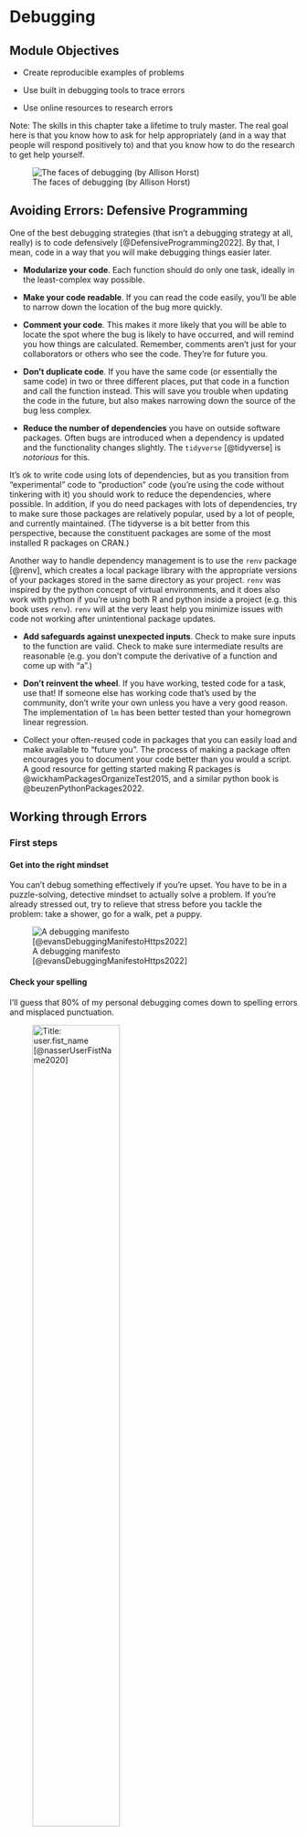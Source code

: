 # Debugging {#sec-debugging}


## Module Objectives  {- #module12-objectives}

- Create reproducible examples of problems

- Use built in debugging tools to trace errors

- Use online resources to research errors

Note: The skills in this chapter take a lifetime to truly master. The real goal here is that you know how to ask for help appropriately (and in a way that people will respond positively to) and that you know how to do the research to get help yourself. 

![The faces of debugging (by Allison Horst)](https://github.com/allisonhorst/stats-illustrations/raw/main/other-stats-artwork/debugging.jpg){fig-alt="A cartoon of a fuzzy round monster face showing 10 different emotions experienced during the process of debugging code. The progression goes from (1) “I got this” - looking determined and optimistic; (2) “Huh. Really thought that was it.” - looking a bit baffled; (3) “...” - looking up at the ceiling in thought; (4) “Fine. Restarting.” - looking a bit annoyed; (5) “OH WTF.” Looking very frazzled and frustrated; (6) “Zombie meltdown.” - looking like a full meltdown; (7) (blank) - sleeping; (8) “A NEW HOPE!” - a happy looking monster with a lightbulb above; (9) “insert awesome theme song” - looking determined and typing away; (10) “I love coding” - arms raised in victory with a big smile, with confetti falling."}

## Avoiding Errors: Defensive Programming

One of the best debugging strategies (that isn't a debugging strategy at all, really) is to code defensively [@DefensiveProgramming2022]. By that, I mean, code in a way that you will make debugging things easier later. 

- **Modularize your code**. Each function should do only one task, ideally in the least-complex way possible.

- **Make your code readable**. If you can read the code easily, you'll be able to narrow down the location of the bug more quickly.

- **Comment your code**. This makes it more likely that you will be able to locate the spot where the bug is likely to have occurred, and will remind you how things are calculated. Remember, comments aren't just for your collaborators or others who see the code. They're for future you.

- **Don't duplicate code**. If you have the same code (or essentially the same code) in two or three different places, put that code in a function and call the function instead. This will save you trouble when updating the code in the future, but also makes narrowing down the source of the bug less complex.

- **Reduce the number of dependencies** you have on outside software packages. Often bugs are introduced when a dependency is updated and the functionality changes slightly. The `tidyverse` [@tidyverse] is *notorious* for this.     

::: callout-note
It's ok to write code using lots of dependencies, but as you transition from "experimental" code to "production" code (you're using the code without tinkering with it) you should work to reduce the dependencies, where possible. In addition, if you do need packages with lots of dependencies, try to make sure those packages are relatively popular, used by a lot of people, and currently maintained. (The tidyverse is a bit better from this perspective, because the constituent packages are some of the most installed R packages on CRAN.)
:::
    
Another way to handle dependency management is to use the `renv` package [@renv], which creates a local package library with the appropriate versions of your packages stored in the same directory as your project. `renv` was inspired by the python concept of virtual environments, and it does also work with python if you're using both R and python inside a project (e.g. this book uses `renv`). `renv` will at the very least help you minimize issues with code not working after unintentional package updates.

- **Add safeguards against unexpected inputs**. Check to make sure inputs to the function are valid. Check to make sure intermediate results are reasonable (e.g. you don't compute the derivative of a function and come up with "a".)

- **Don't reinvent the wheel**. If you have working, tested code for a task, use that! If someone else has working code that's used by the community, don't write your own unless you have a very good reason. The implementation of `lm` has been better tested than your homegrown linear regression.

- Collect your often-reused code in packages that you can easily load and make available to "future you". The process of making a package often encourages you to document your code better than you would a script. A good resource for getting started making R packages is @wickhamPackagesOrganizeTest2015, and a similar python book is @beuzenPythonPackages2022.

## Working through Errors

### First steps

#### Get into the right mindset
You can't debug something effectively if you're upset. You have to be in a puzzle-solving, detective mindset to actually solve a problem. If you're already stressed out, try to relieve that stress before you tackle the problem: take a shower, go for a walk, pet a puppy.


![A debugging manifesto [@evansDebuggingManifestoHttps2022]](images/debugging/b0rk-debugging-manifesto.jpeg){fig-alt="a debugging manifesto.
1. inspect, dont squash. try to fix the bug (crossed out). understand what happened (yes, smiley faces and stars)
2. check your assumptions. person (thinking): \"wait, how do I know thats true?\"
3. being stuck is temporary. person (thinking): \"I will never figure this out!\" ... 2 minutes later.... person (thinking): \"well, I havent tried X...\"
4. dont go it alone. person (speaking to other person): \"hey, have you seen this problem before?\"
5. trust nobody and nothing. person (thinking): this library cant be buggy... OR CAN IT???
6. there's always a reason. computer: \"computers are always logical, even when it doesnt feel that way\"
7. build your toolkit. person (holding toolkit): \"wow, the CSS inspector makes debugging SO MUCH EASIER\"
8. it can be an adventure. person (talking, with cute bug next to them): \"you wouldnt BELIEVE the weird bug I found\". by @b0rk @omarieclaire, more like this at https://wizardzines.com"}



#### Check your spelling

I'll guess that 80% of my personal debugging comes down to spelling errors and misplaced punctuation. 

![Title: user.fist_name [@nasserUserFistName2020]](images/debugging/nasser_junior-misspelled.jpeg){fig-alt="A programmer clutches a laptop and says 'I hate this job'... 'and I hate my life' (while pulling at its face). The programmer screams 'WHY IS THIS HAPPENING TO MEEEE'. In the final frame, a calm programmer resumes typing and says 'nevermind, misspelled a variable.'"
width="60%"}

### General Debugging Strategies

::: column-margin
> Debugging: Being the detective in a crime movie where you are also the murderer. - some t-shirt I saw once
:::

While defensive programming is a nice idea, if you're already at the point where you have an error you can't diagnose, then... it doesn't help that much. At that point, you'll need some general debugging strategies to work with. The overall process is well described in @advr; I've added some steps that are commonly overlooked and modified the context from the original package development to introductory programming. I've also integrated some lovely illustrations from [Julia Evans (\@b0rk)](https://twitter.com/b0rk) to lighten the mood.

0. Realize that you have a bug

1. Read the error message

![Debugging strategy: Reread the error message[@evansDebuggingStrategyReread2022]](images/debugging/b0rk-reread_error_message.jpeg){fig-alt="Image description title: reread the error message. After I've read the error message, I sometimes run into one of these 2 problems: 1. misreading the message. person (thinking): ok, it says the error is in file X. spoiler: it actually said file Y. 2. disregarding what the message is saying. person (thinking): well, the message says X, but that's impossible... spoiler: it was possible. Rereading the message can feel pointless (I already read it!!) but it's fast and it can REALLY help."}

2. **Google!** Seriously, just google the whole error message.    
In R you can automate this with the `errorist` and `searcher` packages. Python is so commonly used that you'll likely be able to find help for your issue if you are specific enough.

::: column-margin
![Debugging strategy: Shorten your feedback loop [@evansDebuggingStrategyShorten2022]](images/debugging/b0rk-shorten_feedback_loop.jpeg){fig-alt="strategy: shorten your feedback loop. When I'm debugging, I: 1. come up with a question 2. run the buggy code to answer my question 3. repeat dozens of times. If step 2 is slow, everything takes FOREVER. Some ways to speed it up: * use a browser automation tool! * write a unit test! * write a tiny program!"}
:::

3. **Make the error repeatable**: This makes it easier to figure out what the error is, faster to iterate, and easier to ask for help.
    - Use binary search (remove 1/2 of the code, see if the error occurs, if not go to the other 1/2 of the code. Repeat until you've isolated the error.)
    - Generate the error faster - use a minimal test dataset, if possible, so that you can ask for help easily and run code faster. This is worth the investment if you've been debugging the same error for a while. 
    ![Debugging strategy: Write a tiny program [@evansDebuggingStrategyWrite2022a]](images/debugging/b0rk-tiny_program.jpeg){fig-alt="strategy: write a tiny program. Does your bug involve a library you don't understand? illustration: person (thought bubble): UGH, `requests` is NOT working how I expected it to! I like to convert my code using that library into a tiny standalone program which has the same bug: illustration: giant buggy program (squiggly mess) -> 20 lines of buggy code (simple) I find this makes it WAY EASIER to experiment and ask for help."}
    
    - Note which inputs *don't* generate the bug -- this negative "data" is helpful when asking for help.
    
    ![Debugging strategy: Change working code into broken code [@evansDebuggingStrategyChange2022]](images/debugging/b0rk-break_code.jpeg){fig-alt="strategy: change working code into broken code . If I have a working version of the program, I like to: * go back to the working code * slowly start changing it to be more like my broken code * test if it's still working after every single tiny change. I like this because it puts me back on solid ground: with every change I make that DOESN'T cause the bug to come back, I know that wasn't the problem."}



4. **Figure out where it is**. Debuggers may help with this, but you can also use the [scientific method](http://web.mit.edu/6.031/www/fa17/classes/13-debugging/#find_the_bug_using_the_scientific_method) to explore the code, or the tried-and-true method of using lots of `print()` statements.

5. **Come up with one question**. If you're stuck, it can be helpful to break it down a bit and ask one tiny question about the bug.

![Debugging strategy: Come up with one question [@evansDebuggingStrategyCome2022]](images/debugging/b0rk-one_question.jpeg){fig-alt="debugging strategy: come up with one question. Debugging can feel huge and impossible. But all you have to do to make progress is: 1. find ONE QUESTION about the bug you don't know the answer to, and 2. figure out the answer to that question. illustration: person: I'm stuck! question they're asking: where is the code that's responsible for doing X? side note: ignore all these other questions for now! one at a time!"}


6. **Fix it and test it**. The goal with tests is to ensure that the same error doesn't pop back up in a future version of your code. Generate an example that will test for the error, and add it to your documentation. If you're developing a package, unit test suites offer a more formalized way to test errors and you can automate your testing so that every time your code is changed, tests are run and checked.

::: column-margin
![Debugging strategy: Write a unit test [@evansDebuggingStrategyWrite2022]](images/debugging/b0rk-unit-test.jpeg){fig-alt="Image description
strategy: write a unit test. If your program already has tests, adding a failing test can be a great way to work on your bug! person (thinking): \"this function should return X, but it's returning Y\". * it forces you to pinpoint what exactly the bug is * it's easy to tell when you've fixed it (the test passes!) * you can keep the test to make sure the bug doesn't come back"}
:::

There are several other general strategies for debugging:

- Retype (from scratch) your code    
This works well if it's a short function or a couple of lines of code, but it's less useful if you have a big script full of code to debug. However, it does sometimes fix really silly typos that are hard to spot, like having typed `<--` instead of `<-` in R and then wondering why your answers are negative. 

- Visualize your data as it moves through the program. This may be done using `print()` statements, or the debugger, or some other strategy depending on your application.

- Tracing statements. Again, this is part of `print()` debugging, but these messages indicate progress - "got into function x", "returning from function y", and so on. 

- Rubber ducking. Have you ever tried to explain a problem you're having to someone else, only to have a moment of insight and "oh, never mind"? Rubber ducking outsources the problem to a nonjudgmental entity, such as a rubber duck^[Some people use cats, but I find that they don't meet the nonjudgmental criteria. Of course, they're equally judgmental whether your code works or not, so maybe that works if you're a cat person, which I am not. Dogs, in my experience, can work, but often will try to comfort you when they realize you're upset, which both helps and lessens your motivation to fix the problem. A rubber duck is the perfect dispassionate listener.]. You simply explain, in terms simple enough for your rubber duck to understand, exactly what your code does, line by line, until you've found the problem. [A more thorough explanation can be found at gitduck.com](https://gitduck.com/blog/improve-how-to-code-with-rubber-duck-debugging/). 

Do not be surprised if, in the process of debugging, you encounter new bugs. This is a problem that's well-known enough that it has its [own t-shirt](image/99bugs_shirt.png), in addition to an [xkcd comic](https://xkcd.com/1739/). At some point, getting up and going for a walk may help. Redesigning your code to be more modular and more organized is also a good idea. 


## Dividing Problems into Smaller Parts

> “Divide each difficulty into as many parts as is feasible and necessary to resolve it.” -René Descartes, Discourse on Method 

In programming, as in life, big, general problems are very hard to solve effectively. Instead, the goal is to break a problem down into smaller pieces that may actually be solvable. 

::: callout-caution
### Example: Exhaustion

This example inspired by @grimesThis500YearOldPiece2019. 

::: panel-tabset

#### General problem

"I'm exhausted all the time"    
Ok, so this is a problem that many of us have from time to time (or all the time). If we get a little bit more specific at outlining the problem, though, we can sometimes get a bit more insight into how to solve it.

#### Specific problem

"I wake up in the morning and I don't have any energy to do anything. I want to go back to sleep, but I have too much to do to actually give in and sleep. I spend my days worrying about how I'm going to get all of the things on my to-do list done, and then I lie awake at night thinking about how many things there are to do tomorrow. I don't have time for hobbies or exercise, so I drink a lot of coffee instead to make it through the day."    
This is a much more specific list of issues, and some of these issues are actually things we can approach separately.

#### Subproblems

Moving through the list in the previous tab, we can isolate a few issues. Some of these issues are undoubtedly related to each other, but we can approach them separately (for the most part).

1. Poor quality sleep (tired in the morning, lying awake at night)
2. Too many things to do (to-do list)
3. Chemical solutions to low energy (coffee during the day)
4. Anxiety about completing tasks (worrying, insomnia)
5. Lack of personal time for hobbies or exercise


#### Brainstorm

1. Get a check-up to rule out any other issues that could cause sleep quality degradation - depression, anxiety, sleep apnea, thyroid conditions, etc.
    - Ask the doctor about taking melatonin supplements for a short time to ensure that sleep starts off well (note, don't take medical advice from a stats textbook!)
2. Reformat your to-do list:
    - Set time limits for things on the to-do list 
    - Break the to-do list into smaller, manageable tasks that can be accomplished within a relatively short interval - such as an hour
    - Sort the to-do list by priority and level of "fun" so that each day has a few hard tasks and a couple of easy/fun tasks. Do the hard tasks first, and use the easy/fun tasks as a reward.
3. Set a time limit for caffeine (e.g. no coffee after noon) so that caffeine doesn't contribute to poor quality sleep
4. Address anxiety with medication (from 1), scheduled time for mindfulness meditation, and/or self-care activities
5. Scheduling time for exercise/hobbies
    - scheduling exercise in the morning to take advantage of the endorphins generated by working out
    - scheduling hobbies in the evening to reward yourself for a day's work and wind down work well before bedtime
        
#### Subproblem solutions
When the sub-problem has a viable solution, move on to the next sub-problem. Don't try to tackle everything at once. Here, that might look like this list, where each step is taken separately and you give each thing a few days to see how it affects your sleep quality. In programming, of course, this list would perhaps be a bit more sequential, but real life is messy and the results take a while to populate.

  - [1] Make the doctor's appointment.
  - [5] While waiting for the appointment, schedule exercise early in the day and hobbies later in the day to create a "no-work" period before bedtime.
  - [1] Go to the doctor's appointment, follow up with any concerns.
      - [1] If doctor approves, start taking melatonin according to directions
  - [2] Work on reformatting the to-do list into manageable chunks. Schedule time to complete chunks using your favorite planning method.
  - [4] If anxiety is still an issue after following up with the doctor, add some mindfullness meditation or self-care to the schedule in the mornings or evenings.
  - [3] If sleep quality is still an issue, set a time limit for caffeine
  - [2] Revise your to-do list and try a different tactic if what you were trying didn't work.

:::
:::


## Minimal Working (or Reproducible) Examples

::: column-margin
![The reprex R package will help you make a reproducible example (drawing by Allison Horst)](https://raw.githubusercontent.com/allisonhorst/stats-illustrations/master/rstats-artwork/reprex.png)
:::

If all else has failed, and you can't figure out what is causing your error, it's probably time to ask for help. If you have a friend or buddy that knows the language you're working in, by all means ask for help sooner - use them as a rubber duck if you have to. But when you ask for help online, often you're asking people who are much more knowledgeable about the topic - members of R core and really famous python developers browse stackoverflow and may drop in and help you out. Under those circumstances, it's better to make the task of helping you as easy as possible because it shows respect for their time. The same thing goes for your supervisors and professors. 



There are numerous resources for writing what's called a "minimal working example", "reproducible example" (commonly abbreviated reprex), or MCVE (minimal complete verifiable example). Much of this is lifted directly from the StackOverflow post describing a [minimal reproducible example](https://stackoverflow.com/help/minimal-reproducible-example).

The goal is to reproduce the error message with information that is 

- **minimal** - as little code as possible to still reproduce the problem
- **complete** - everything necessary to reproduce the issue is contained in the description/question
- **reproducible** - test the code you provide to reproduce the problem. 

You should format your question to make it as easy as possible to help you. Make it so that code can be copied from your post directly and pasted into a terminal. Describe what you see and what you'd hope to see if the code were working. 

Other resources:
- [reprex package: Do's and Don'ts](https://reprex.tidyverse.org/articles/reprex-dos-and-donts.html)
- [How to use the reprex package](https://reprex.tidyverse.org/articles/articles/learn-reprex.html) - vignette with videos from Jenny Bryan
- [reprex magic - Vignette adapted from a blog post by Nick Tierney](https://reprex.tidyverse.org/articles/articles/magic-reprex.html)


### Example: MWEs {.example}

::: panel-tabset

#### SAS markdown
When this book was written to teach R and SAS, at one point I had issues with SAS graphs rendering in black and white most of the time. 

I started debugging the issue with the following code chunk: 

```
{r sas-cat-aes-map-07, engine="sashtml", engine.path="sas", fig.path = "image/"}
libname classdat "sas/";

PROC SGPLOT data=classdat.fbiwide; 
SCATTER x = Population y = Assault /
  markerattrs=(size=8pt symbol=circlefilled) 
  group = Abb; /* maps to point color by default */
RUN;
QUIT; 
  
PROC SGPLOT data=classdat.fbiwide NOAUTOLEGEND; /* dont generate a legend */
SCATTER x = Population y = Assault /
  markercharattrs=(size=8) 
  markerchar = Abb /* specify marker character variable */
    group = Abb
  ; 
RUN;
QUIT; 
```

(I moved the chunk header to the next line so that you can see the whole chunk)

After running the code separately in SAS and getting a figure that looked like what I'd expected, I set out to construct a reproducible example so that I could post to the [SASmarkdown github issues page](https://github.com/Hemken/SASmarkdown/issues/14) and ask for help.

The first thing I did was strip out all of the extra stuff that didn't need to be in the chunk - this chunk generates 2 pictures; I only need one. This chunk requires the fbiwide data; I replaced it with a dataset in the `sashelp` library.

When I was done, the chunk looked like this:

```
PROC SGPLOT data=sashelp.snacks;
SCATTER x = date y = QtySold /
  markerattrs=(size=8pt symbol=circlefilled)
  group = product; /* maps to point color by default */
RUN;
QUIT;
```

Then, I started constructing my reproducible example. I ran `?sas_enginesetup` to get to a SASmarkdown help page, because I remembered it had a nice way to generate and run markdown files from R directly (without saving the Rmd file). 

I copied the example from that page:
```
indoc <- '
---
title: "Basic SASmarkdown Doc"
author: "Doug Hemken"
output: html_document
---

# I've deleted the intermediate chunks because they screw 
# everything up when I print this chunk out
'
knitr::knit(text=indoc, output="test.md")
rmarkdown::render("test.md")
```

Then, I created several chunks which would do the following:
1. Write the minimal example SAS code above to a file
2. Call that file in a SASmarkdown chunk using the `%include` macro, which dumps the listed file into the SAS program
3. Call the file using SAS batch mode

Finally, I included the image generated from the batch mode call manually.

You can see the resulting code [here](https://github.com/Hemken/SASmarkdown/issues/14).

I pasted my example into the issues page, and then included some additional information: 

1. A screenshot of the rendered page
2. The image files themselves
3. A description of what happened
4. My suspicions (some obvious option I'm missing?)
5. An additional line of R code that would delete any files created if someone ran my example. Because file clutter sucks.

This process took me about 45 minutes, but that was still much shorter than the time I'd spent rerunning code trying to get it to work with no success. 

In less than 24 hours, the package maintainer responded with a (admittedly terse) explanation of what he thought caused the problem. I had to do some additional research to figure out what that meant, but once I had my reproducible example working in color, I posted that code (so that anyone else with the same problem would know what to do).

Then, I had to tinker with the book a bit to figure out if there were easier ways to get the same result. Hopefully, at this point, all of the SAS graphs are now in full color, as modern graphics intended. 

#### Python/Quarto

While converting the book from Rmarkdown to quarto, I ran into an issue setting up GitHub Actions (basically, when I push changes, GitHub rebuilds the book from scratch automatically). 


I found an issue describing the same segfault issue I had been getting, and so I made a [post there](https://github.com/rstudio/reticulate/issues/1133) with a new github repository containing a [minimal working example](https://github.com/srvanderplas/test-quarto) that I set up to test the problem. 

Within 24h, I had gotten replies from people working at RStudio, and one of them had [diagnosed the problem](https://github.com/rstudio/reticulate/issues/1133#issuecomment-1021783041). After I asked a few more questions, one of them submitted a pull request to my repository with a solution.

I didn't know enough python or enough about GitHub Actions to diagnose the problem myself, but because I managed to create a reproducible example, I got the answers I needed from people with more experience.

:::

::: callout-tip
### Try It Out 

Use [this list of StackOverflow posts](files/Debugging_exercise.qmd) to try out your new debugging techniques. Can you figure out what's wrong? What information would you need from the poster in order to come up with a solution?
:::





## Debugging Tools

Now that we've discussed general strategies for debugging that will work in any language, lets get down to the dirty details of debugging. 

### Low tech debugging with print() and other tools
Sometimes called "tracing" techniques, the most common, universal, and low tech strategy for debugging involves scattering messages throughout your code. When the code is executed, you get a window into what the variables look like during execution.

This is called **print debugging** and it is an incredibly useful tool.

::: callout-caution
#### Example: Nested Functions

::: panel-tabset
#### R
Imagine we start with this:

```r
x = 1
y = 2
z = 0

aa <- function(x) {
  bb <- function(y) {
    cc <- function(z) {
      z + y
    }
    cc(3) + 2
  }
  x + bb(4)
}

aa(5)
```

and the goal is to understand what's happening in the code. We might add some lines:

```r
x = 1
y = 2
z = 0

aa <- function(x) {
  print(paste("Entering aa(). x = ", x))
  bb <- function(y) {
    print(paste("Entering bb(). x = ", x, "y = ", y))
    cc <- function(z) {
      print(paste("Entering cc(). x = ", x, "y = ", y, "z = ", z))
      cres <- z + y
      print(paste("Returning", cres, "from cc()"))
      cres
    }
    bres <- cc(3) + 2
    print(paste("Returning", bres, "from bb()"))
    bres
  }
  ares <- x + bb(4)
  print(paste("Returning",ares, "from aa()"))
  ares
}

aa(5)
```

#### Python
Imagine we start with this:

```python
x = 1
y = 2
z = 0

def aa(x):
  def bb(y):
    def cc(z):
      return z + y
    return cc(3) + 2
  return x + bb(4)

aa(5)
```


and the goal is to understand what's happening in the code. We might add some lines:

```python
x = 1
y = 2
z = 0

def aa(x):
  print("Entering aa(). x = " + str(x))
  def bb(y):
    print("Entering bb(). x = " + str(x) + ", y = " + str(y))
    def cc(z):
      print("Entering cc(). x = " + str(x) + ", y = " + str(y) + ", z = " + str(z))
      cres = z + y
      print("Returning " + str(cres) + " from cc()")
      return cres
    bres = cc(3) + 2
    print("Returning " + str(bres) + " from bb()")
    return bres
  ares = x + bb(4)
  print("Returning " + str(ares) + " from aa()")
  return ares

aa(5)

```
:::

:::

For more complex data structures, it can be useful to add `str()`, `head()`, or `summary()` functions. 

::: callout-caution
#### Real world example: Web Scraping

In fall 2020, when I started teaching 850, I wrote a webscraper to get election polling data from the RealClearPolitics site as part of the [`electionViz` package](github.com/heike/electionViz). I wrote the function `search_for_parent()` to get the parent HTML tag which matched the "tag" argument, that had the "node" argument as a descendant. I used print debugging to show the sequence of tags on the page.

I was assuming that the order of the parents would be "html", "body", "div", "table", "tbody", "tr" - descending from outer to inner (if you know anything about HTML/XML structure). 

To prevent the site from changing on me (as websites tend to do...), I've saved the HTML file [here](data/realclearpolitics_frag.html).

::: panel-tabset
##### R

```r
library(xml2) # read html

search_for_parent <- function(node, tag) {
  # Get all of the parent nodes 
  parents <- xml2::xml_parents(node)
  # Get the tags of every parent node
  tags <- purrr::map_chr(parents, rvest::html_name)
  print(tags)
  
  # Find matching tags
  matches <- which(tags == tag)
  print(matches)
  
  # Take the minimum matching tag
  min_match <- min(matches)
  if (length(matches) == 1) return(parents[min_match]) else return(NULL)
}

page <- read_html("data/realclearpolitics_frag.html")
poll_results <- xml_find_all(page, "//td[@class='lp-results']") # find all poll results in any table
search_for_parent(poll_results[1], "table") # find the table that contains it
```

##### Python
You may need to `pip install lxml requests bs4` to run this code. 
```python
# !pip install lxml requests bs4
from bs4 import BeautifulSoup
import requests as req
import numpy as np


def search_for_parent(node, tag):
  # Get all of the parent nodes
  parents = node.find_parents()
  # get tag type for each parent node
  tags = [x.name for x in parents]
  print(tags)
  
  # Find matching tags
  matches = np.array([i for i, val in enumerate(tags) if val == tag])
  print(matches)
  
  # Take the minimum matching tag
  min_match = np.min(matches)
  if matches.size == 1:
    ret = parents[min_match]
  
  return ret


html_file = open('data/realclearpolitics_frag.html', 'r')
page = html_file.read() 
# Read the page as HTML
soup = BeautifulSoup(page, 'html')
# Find all poll results in any table
poll_results = soup.findAll('td', {'class': 'lp-results'})
# Find the table that contains the first poll result
search_for_parent(poll_results[0], 'table')
```
:::

By printing out all of the tags that contain `node`, I could see the order -- inner to outer. I asked the function to return the location of the first table node, so the index (2nd value printed out) should match table in the character vector that was printed out first. I could then see that the HTML node that is returned is in fact the table node. 

::: callout-tip
#### Try it out: Hurricanes in R

Not all bugs result in error messages, unfortunately, which makes higher-level techniques like `traceback()` less useful. The low-tech debugging tools, however, still work wonderfully. 

::: panel-tabset

##### Setup
```r
library(ggplot2)
library(dplyr)
library(magrittr)
library(maps)
library(ggthemes)
worldmap <- map_data("world")

# Load the data
data(storms, package = "dplyr")
```

##### Buggy code

The code below is supposed to print out a map of the tracks of all hurricanes of a specific category, 1 to 5, in 2013. Use print statements to figure out what's wrong with my code. 

```r
# Make base map to be used for each iteration
basemap <-  ggplot() + 
  # Country shapes
  geom_polygon(aes(x = long, y = lat, group = group), 
               data = worldmap, fill = "white", color = "black") + 
  # Zoom in 
  coord_quickmap(xlim = c(-100, -10), ylim = c(10, 50)) + 
  # Don't need scales b/c maps provide their own geographic context...
  theme_map()

for (i in 1:5) {
  # Subset the data
  subdata <- storms %>%
    filter(year == 2013) %>%
    filter(status == i)
  
  # Plot the data - path + points to show the observations
  plot <- basemap +
    geom_path(aes(x = long, y = lat, color = name), data = subdata) + 
    geom_point(aes(x = long, y = lat, color = name), data = subdata) + 
    ggtitle(paste0("Category ", i, " storms in 2013"))
  print(plot)
}


```

##### Solution 1: Identification
First, lets split the setup from the loop. 
```r
# Make base map to be used for each iteration
basemap <-  ggplot() + 
  # Country shapes
  geom_polygon(aes(x = long, y = lat, group = group), 
               data = worldmap, fill = "white", color = "black") + 
  # Zoom in 
  coord_quickmap(xlim = c(-100, -10), ylim = c(10, 50)) + 
  # Don't need scales b/c maps provide their own geographic context...
  theme_map()

print(basemap) # make sure the basemap is fine

# Load the data
data(storms, package = "dplyr")

str(storms) # make sure the data exists and is formatted as expected
```

Everything looks ok in the setup chunk...

```r
for (i in 1:5) {
  print(paste0("Category ", i, " storms"))
  # Subset the data
  subdata <- storms %>%
    filter(year == 2013) %>%
    filter(status == i)
  
  print(paste0("subdata dims: nrow ", nrow(subdata), " ncol ", ncol(subdata)))
        # str(subdata) works too, but produces more clutter. I started
        # with str() and moved to dim() when I saw the problem
  
  # Plot the data - path + points to show the observations
  plot <- basemap +
    geom_path(aes(x = long, y = lat, color = name), data = subdata) + 
    geom_point(aes(x = long, y = lat, color = name), data = subdata) + 
    ggtitle(paste0("Category ", i, " storms in 2013"))
  # print(plot) # Don't print plots - clutters up output at the moment
}
```

Ok, so from this we can see that something is going wrong with our filter statement - we have no rows of data.

##### Solution 2: Fixing the problem

```r
head(storms)
```

Whoops. I meant "category" when I typed "status". 

```r
for (i in 1:5) {
  print(paste0("Category ", i, " storms"))
  # Subset the data
  subdata <- storms %>%
    filter(year == 2013) %>%
    filter(category == i)
  
  print(paste0("subdata dims: nrow ", nrow(subdata), " ncol ", ncol(subdata)))
        # str(subdata) works too, but produces more clutter. I started
        # with str() and moved to dim() when I saw the problem
  
  # Plot the data - path + points to show the observations
  plot <- basemap +
    geom_path(aes(x = long, y = lat, color = name), data = subdata) + 
    geom_point(aes(x = long, y = lat, color = name), data = subdata) + 
    ggtitle(paste0("Category ", i, " storms in 2013"))
  # print(plot) # Don't print plots - clutters up output at the moment
}
```

Ok, that's something, at least. We now have some data for category 1 storms...

```r
filter(storms, year == 2013) %>%
  # Get max category for each named storm
  group_by(name) %>%
  filter(category == max(category)) %>%
  ungroup() %>%
  # See what categories exist
  select(name, category) %>%
  unique()
```

It looks like 2013 was just an incredibly quiet year for tropical activity. 

##### Solution 3: Verifying it works

2013 may have been a quiet year for tropical activity in the Atlantic, but 2004 was not. 
So let's just make sure our code works by checking out 2004. 

```r
for (i in 1:5) {
  print(paste0("Category ", i, " storms"))
  # Subset the data
  subdata <- storms %>%
    filter(year == 2004) %>%
    filter(category == i)
  
  print(paste0("subdata dims: nrow ", nrow(subdata), " ncol ", ncol(subdata)))
        # str(subdata) works too, but produces more clutter. I started
        # with str() and moved to dim() when I saw the problem
  
  # Plot the data - path + points to show the observations
  plot <- basemap +
    geom_path(aes(x = long, y = lat, color = name), data = subdata) + 
    geom_point(aes(x = long, y = lat, color = name), data = subdata) + 
    ggtitle(paste0("Category ", i, " storms in 2013"))
  print(plot) # Don't print plots - clutters up output at the moment
}
```

If we want to only print informative plots, we could add an if statement. Now that the code works, we can also comment out our print() statements (we could delete them, too, depending on whether we anticipate future problems with the code). 


```r
for (i in 1:5) {
  # print(paste0("Category ", i, " storms"))
  
  # Subset the data
  subdata <- storms %>%
    filter(year == 2013) %>%
    filter(category == i)
  
  # print(paste0("subdata dims: nrow ", nrow(subdata), " ncol ", ncol(subdata)))
  #       # str(subdata) works too, but produces more clutter. I started
  #       # with str() and moved to dim() when I saw the problem
  
  # Plot the data - path + points to show the observations
  plot <- basemap +
    geom_path(aes(x = long, y = lat, color = name), data = subdata) + 
    geom_point(aes(x = long, y = lat, color = name), data = subdata) + 
    ggtitle(paste0("Category ", i, " storms in 2013"))
  
  if (nrow(subdata) > 0) print(plot) 
}
```
:::


Once you've found your problem, go back and delete or comment out your print statements, as they're no longer necessary. If you think you may need them again, comment them out, otherwise, just delete them so that your code is neat, clean, and concise.


### After an error has occurred - `traceback()`

`traceback()` can help you narrow down where an error occurs by taking you through the series of function calls that led up to the error. This may help you identify which function is actually causing the problem, which is especially useful when you have nested functions or are using package functions that depend on other packages.

::: callout-caution
#### Demo: Using traceback

::: panel-tabset
##### R

```r
aa <- function(x) {
  bb <- function(y) {
    cc <- function(z) {
     stop('there was a problem')  # This generates an error
    }
    cc()
  }
  bb()
}

aa()
```

For more information, you could run traceback
```r
traceback()
```

Which will provide the following output:
```
4: stop("there was a problem") at #4
3: c() at #6
2: b() at #8
1: a()
```

Reading through this, we see that a() was called, b() was called, c() was called, and then there was an error. It's even kind enough to tell us that the error occurred at line 4 of the code. 

If you are running this code interactively in RStudio, it's even easier to run `traceback()` by clicking on the "Show Traceback" option that appears when there is an error.

![Both Show Traceback and Rerun with Debug are useful tools](images/debugging/Rstudio_rerun_traceback.png){fig-width="50%"
fig-alt="A screenshot from RStudio reading 'Error in c(): there was a problem', with buttons 'Show Traceback' and 'Rerun with Debug'"}

If you are using `source()` to run the code in Rstudio, it will even provide a link to the file and line location of the error. 
![The output of `source("code/07_debug_ex.R")` as run in RStudio. The traceback() function information contains links to the files of the functions causing the error. For instance, 07_debug_ex.R#4 text is a link to line 4 of the file.](image/Rstudio_rerun_traceback_source.png)


##### Python

```python
import sys,traceback

def aa(x):
  def bb(y):
    def cc(z):
      try: 
        return y + z + tuple()[0] # This generates an error
      except IndexError:
        exc_type, exc_value, exc_tb = sys.exc_info()
        traceback.print_exception(exc_type, exc_value, exc_tb, file = sys.stdout)
    return cc(3) + 2
  return x + bb(4)

aa(5)
```

Python's [traceback](https://docs.python.org/3/library/traceback.html) information is a bit more low-level and requires a bit more from the programmer than R's version.

:::

:::

### Interactive Debugging

::: column-margin
<iframe width="100%" height="auto" src="https://www.youtube.com/embed/dA2ce5SA3C8" title="Using debug() in R" frameborder="0" allow="accelerometer; autoplay; clipboard-write; encrypted-media; gyroscope; picture-in-picture" allowfullscreen></iframe>
:::

::: panel-tabset

#### R `browser()`

The `browser()` function is useful for debugging your own code. If you're writing a function and something isn't working quite right, you can insert a call to `browser()` in that function, and examine what's going on. 

::: callout-caution
##### Example of using browser()

Suppose that I want to write a function that will plot an xkcd comic in R. 

I start with 
```r
library(png)
library(xml2)
library(dplyr)

# get the most current xkcd
get_xkcd <- function() {
  url <- "http://xkcd.com"
  page <- read_html(url)
  # Find the comic
  image <- xml_find_first(page, "//div[@id='comic']/img") %>%
    # pull the address out of the tag
    xml_attr("src")
  
  
  readPNG(source = image)
}

get_xkcd() %>%
  as.raster() %>%
  plot()
```
Here's the final function
```r
library(png)
library(xml2)

# get the most current xkcd
get_xkcd <- function() {
  
  url <- "http://xkcd.com"
  page <- read_html(url)
  # Find the comic
  image <- xml_find_first(page, "//div[@id='comic']/img") %>%
    # pull the address out of the tag
    xml_attr("src")
  
  # Fix image address so that we can access the image
  image <- substr(image, 3, nchar(image))
  
  # Download the file to a temp file and read from there
  file_location <- tempfile(fileext = ".png")
  download.file(image, destfile = file_location, quiet = T)
  
  readPNG(source = file_location)
}

get_xkcd() %>%
  as.raster() %>%
  plot()
```
:::


#### Python

In python, the equivalent interactive debugger is `ipdb`. You can install it with `pip install ipdb`.

If you want to run Python in the interactive ipython console, then you can invoke the ipdb debugging with `%debug get_xkcd()`. This is similar to `browser()` in R. If you're working in Python in RStudio, though, you have to get into debug mode in a more involved way.

To run code using `ipdb` when your code hits an error, add `
from ipdb import launch_ipdb_on_exception` to the top of your python code chunk. Then, at the bottom, put any lines that may trigger the error after these two lines:

```
if __name__ == "__main__":
  with launch_ipdb_on_exception():
    <your properly indented code goes here>
```

This ensures that ipdb is launched when an error is reached.


::: callout-caution
##### Example using `ipdb`
Suppose that I want to write a function that will plot an xkcd comic in python. 

I start with 
```python
from bs4 import BeautifulSoup
import urllib.request # work with html
from PIL import Image # work with images
import numpy as np

# importing pyplot and image from matplotlib
import matplotlib.pyplot as plt
import matplotlib.image as img

# get the most current xkcd
def get_xkcd():
  url = "http://xkcd.com"
  
  # Get the URL
  html_file = urllib.request.urlopen(url)
  page = html_file.read() 
  decode_page = page.decode("utf8")
  
  # Read the page as HTML
  soup = BeautifulSoup(decode_page, 'html')
  
  # Get the comic src from the img tag
  imlink = soup.select('#comic > img')[0].get('src')
  # Format as a numpy array
  image = np.array(Image.open(urllib.request.urlopen(imlink)))
  
  return image

plt.imshow(get_xkcd())
plt.show()

```

Here's the final function

```python
from bs4 import BeautifulSoup
import urllib.request # work with html
from PIL import Image # work with images
import numpy as np

# importing pyplot and image from matplotlib
import matplotlib.pyplot as plt
import matplotlib.image as img

# get the most current xkcd
def get_xkcd():
  url = "http://xkcd.com"
  
  # Get the URL
  html_file = urllib.request.urlopen(url)
  page = html_file.read() 
  decode_page = page.decode("utf8")
  
  # Read the page as HTML
  soup = BeautifulSoup(decode_page, 'html')
  
  # Get the comic src from the img tag
  imlink = soup.select('#comic > img')[0].get('src')
  # Format as a numpy array
  image = np.array(Image.open(urllib.request.urlopen('https:' + imlink)))
  
  return image

plt.imshow(get_xkcd())
plt.show()
```


::: column-margin
<iframe width="100%" height="auto" src="https://www.youtube.com/embed/zGRsLLWGVR0" title="Using ipdb in python" frameborder="0" allow="accelerometer; autoplay; clipboard-write; encrypted-media; gyroscope; picture-in-picture" allowfullscreen></iframe>
:::

:::

:::

::: callout-tip
#### Try it out 

::: panel-tabset

##### Problem
Each xkcd has a corresponding ID number (ordered sequentially from 1 to 2328 at the time this was written). Modify the XKCD functions above to make use of the id parameter, so that you can pass in an ID number and get the relevant comic. 

Use interactive debugging tools to help you figure out what logic you need to add. You should not need to change the web scraping code - the only change should be to the URL. 

What things might you add to make this function "defensive programming" compatible? 

##### R Solution

```r
# get the most current xkcd or the specified number
get_xkcd <- function(id = NULL) {
  if (is.null(id)) {
    # Have to get the location of the image ourselves
    url <- "http://xkcd.com"
  } else if (is.numeric(id)) {
    url <- paste0("http://xkcd.com/", id, "/")
  } else {
    # only allow numeric or null input
    stop("To get current xkcd, pass in NULL, otherwise, pass in a valid comic number")
  }

  page <- read_html(url)
  # Find the comic
  image <- xml_find_first(page, "//div[@id='comic']/img") %>%
    # pull the address out of the tag
    xml_attr("src")
  # Fix image address so that we can access the image
  image <- substr(image, 3, nchar(image)) # cut the first 2 characters off

  # make temp file
  location <- tempfile(fileext = "png")
  download.file(image, destfile = location, quiet = T)

  # This checks to make sure we saved the file correctly
  if (file.exists(location)) {
    readPNG(source = location)
  } else {
    # Give a good informative error message
    stop(paste("Something went wrong saving the image at ", image, " to ", location))
  }
}

get_xkcd(2259) %>%
  as.raster() %>% 
  plot()
```

##### Python Solution


```python
from bs4 import BeautifulSoup
import urllib.request # work with html
from PIL import Image # work with images
import numpy as np

# importing pyplot and image from matplotlib
import matplotlib.pyplot as plt
import matplotlib.image as img

# get the most current xkcd
def get_xkcd(id=''):
  image = 0 # Defining a placeholder
  
  if id == '':
    # Have to get the location of the image ourselves
    url = "http://xkcd.com"
  elif id.isnumeric():
    url = "http://xkcd.com/" + id + "/"
  else:
    # only allow numeric or null input
    raise TypeError("To get current xkcd, pass in an empty string, otherwise, pass in a valid integer comic number")
  
  # Print debugging left in for your amusement
  # print(type(id))
  
  # Get the URL
  html_file = urllib.request.urlopen(url)
  page = html_file.read() 
  decode_page = page.decode("utf8")
  
  # Read the page as HTML
  soup = BeautifulSoup(decode_page, 'html')
  
  # Get the comic src from the img tag
  imnode = soup.select('#comic > img')
  
  try:
    imlink = imnode[0].get('src')
  except:
    raise Exception("No comic could be found with number " + id + " (url = "+ url+ " )")
  
  try: 
    # Format as a numpy array
    image = np.array(Image.open(urllib.request.urlopen('https:' + imlink)))
    return image
  except: 
    raise Exception("Reading the image failed. Check to make sure an image exists at " + url)
    return(None)

```

```python
res = get_xkcd('')
plt.imshow(res)
plt.show()

res = get_xkcd('2500')

res = get_xkcd('abcd')
```


:::



### R `debug()`

In the `traceback()` Rstudio output, the other option is "rerun with debug". In short, debug mode opens up a new interactive session inside the function evaluation environment. This lets you observe what's going on in the function, pinpoint the error (and what causes it), and potentially fix the error, all in one neat workflow. 

`debug()` is most useful when you're working with code that you didn't write yourself. So, if you can't change the code in the function causing the error, `debug()` is the way to go. Otherwise, using `browser()` is generally easier. Essentially, `debug()` places a `browser()` statement at the first line of a function, but without having to actually alter the function's source code. 

::: {.callout-caution collapse=true}
#### `debug()` example

```r
data(iris)

tmp <- lm(Species ~ ., data = iris)
summary(tmp)
```
We get this weird warning, and then an error about factors when we use summary() to look at the coefficients. 

```r
debug(lm) # turn debugging on


tmp <- lm(Species ~ ., data = iris)
summary(tmp)

undebug(lm) # turn debugging off
```

![The first thing I see when I run lm after turning on debug (screenshot)](images/debugging/07_debug_init.png)

![The variables passed into the lm function are available as named and used in the function. In addition, we have some handy buttons in the console window that will let us 'drive' through the function](images/debugging/07_debug_console.png)

After pressing "next" a few times, you can see that I've stepped through the first few lines of the lm function.

![Stepping through the function. The arrow on the left side in the editor window shows which line of code we're currently at.](images/debugging/07_debug_console2.png)
We can see that once we're at line 21, we get a warning about using type with a factor response, and that the warning occurs during a call to the `model.response` function. So, we've narrowed our problem down - we passed in a numeric variable as the response (y) variable, but it's a factor, so our results aren't going to mean much. We were using the function wrong.

We probably could have gotten there from reading the error message carefully, but this has allowed us to figure out exactly what happened, where it happened, and why it happened. 

![I can hit "Stop" or type "Q" to exit the debug environment.](images/debugging/07_debug_console_exit.png)

But, until I run `undebug(lm)`, every call to `lm` will take me into the debug window. 

:::

`undebug(f)` will remove the debug flag on the function `f`. `debugonce(f)` will only debug f the first time it is run. 


::: callout-tip
#### Try it out: `debug` in R

::: panel-tabset

##### Problem
`larger(x, y)` is supposed to return the elementwise maximum of two vectors. 

```r
larger <- function(x, y) { 
  y.is.bigger <- y > x 
  x[y.is.bigger] <- y[y.is.bigger] 
  x
} 

larger(c(1, 5, 10), c(2, 4, 11))
```
```r
larger(c(1, 5, 10), 6)
```
Why is there an NA in the second example? It should be a 6. Figure out why this happens, then try to fix it. 

##### Solution

I'll replicate "debug" in non-interactive mode by setting up an environment where x and y are defined
```r

x <- c(1, 5, 10)
y <- 6

# Inside of larger() with x = c(1, 5, 10), y = 6
(y.is.bigger <- y > x ) # putting something in () prints it out
y[y.is.bigger] # This isn't quite what we were going for, but it's what's causing the issue
x[y.is.bigger] # What gets replaced


# Better option
larger <- function(x, y) { 
  y.is.bigger <- y > x 
  ifelse(y.is.bigger, y, x)
} 

```

:::

